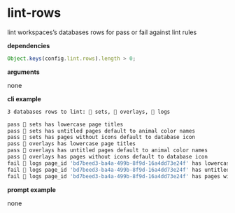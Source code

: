 # lint-rows

lint workspaces’s databases rows for pass or fail against lint rules

**dependencies**

```typescript
Object.keys(config.lint.rows).length > 0;
```

**arguments**

none

**cli example**

```sh title="terminal"
3 databases rows to lint: 🔢 sets, 🔵 overlays, 📝 logs
```

```sh
pass 🔢 sets has lowercase page titles
pass 🔢 sets has untitled pages default to animal color names
pass 🔢 sets has pages without icons default to database icon
pass 🔵 overlays has lowercase page titles
pass 🔵 overlays has untitled pages default to animal color names
pass 🔵 overlays has pages without icons default to database icon
fail 📝 logs page_id 'bd7beed3-ba4a-499b-8f9d-16a4dd73e24f' has lowercase page titles
fail 📝 logs page_id 'bd7beed3-ba4a-499b-8f9d-16a4dd73e24f' has untitled pages default to animal color names
fail 📝 logs page_id 'bd7beed3-ba4a-499b-8f9d-16a4dd73e24f' has pages without icons default to database icon
```

**prompt example**

none
